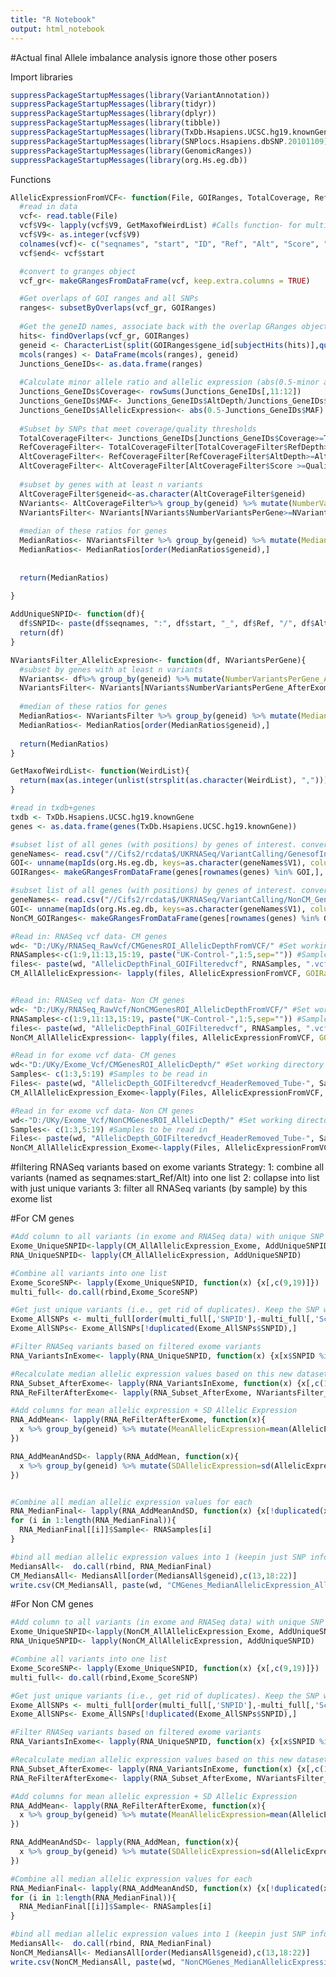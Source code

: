 ```yaml
---
title: "R Notebook"
output: html_notebook
---
```


#Actual final Allele imbalance analysis
ignore those other posers

Import libraries
```r
suppressPackageStartupMessages(library(VariantAnnotation))
suppressPackageStartupMessages(library(tidyr))
suppressPackageStartupMessages(library(dplyr))
suppressPackageStartupMessages(library(tibble))
suppressPackageStartupMessages(library(TxDb.Hsapiens.UCSC.hg19.knownGene))
suppressPackageStartupMessages(library(SNPlocs.Hsapiens.dbSNP.20101109))
suppressPackageStartupMessages(library(GenomicRanges))
suppressPackageStartupMessages(library(org.Hs.eg.db))
```

Functions
```r
AllelicExpressionFromVCF<- function(File, GOIRanges, TotalCoverage, RefCoverage, AltCoverage, NVariantsPerGene, QualityThreshold){
  #read in data
  vcf<- read.table(File)
  vcf$V9<- lapply(vcf$V9, GetMaxofWeirdList) #Calls function- for multi alt alleles, gets max alt depth
  vcf$V9<- as.integer(vcf$V9)
  colnames(vcf)<- c("seqnames", "start", "ID", "Ref", "Alt", "Score", "Filter", "RefDepth", "AltDepth")
  vcf$end<- vcf$start

  #convert to granges object
  vcf_gr<- makeGRangesFromDataFrame(vcf, keep.extra.columns = TRUE)

  #Get overlaps of GOI ranges and all SNPs
  ranges<- subsetByOverlaps(vcf_gr, GOIRanges)
    
  #Get the geneID names, associate back with the overlap GRanges object
  hits<- findOverlaps(vcf_gr, GOIRanges)
  geneid <- CharacterList(split(GOIRanges$gene_id[subjectHits(hits)],queryHits(hits)))
  mcols(ranges) <- DataFrame(mcols(ranges), geneid)
  Junctions_GeneIDs<- as.data.frame(ranges)
  
  #Calculate minor allele ratio and allelic expression (abs(0.5-minor allele ratio))
  Junctions_GeneIDs$Coverage<- rowSums(Junctions_GeneIDs[,11:12])
  Junctions_GeneIDs$MAF<- Junctions_GeneIDs$AltDepth/Junctions_GeneIDs$Coverage
  Junctions_GeneIDs$AllelicExpression<- abs(0.5-Junctions_GeneIDs$MAF)
  
  #Subset by SNPs that meet coverage/quality thresholds
  TotalCoverageFilter<- Junctions_GeneIDs[Junctions_GeneIDs$Coverage>=TotalCoverage,]
  RefCoverageFilter<- TotalCoverageFilter[TotalCoverageFilter$RefDepth>=RefCoverage,]
  AltCoverageFilter<- RefCoverageFilter[RefCoverageFilter$AltDepth>=AltCoverage,]
  AltCoverageFilter<- AltCoverageFilter[AltCoverageFilter$Score >=QualityThreshold,]
  
  #subset by genes with at least n variants
  AltCoverageFilter$geneid<-as.character(AltCoverageFilter$geneid)
  NVariants<- AltCoverageFilter%>% group_by(geneid) %>% mutate(NumberVariantsPerGene=n()) %>% as.data.frame()
  NVariantsFilter<- NVariants[NVariants$NumberVariantsPerGene>=NVariantsPerGene,]
    
  #median of these ratios for genes
  MedianRatios<- NVariantsFilter %>% group_by(geneid) %>% mutate(MedianAllelicExpression=median(AllelicExpression)) %>% as.data.frame
  MedianRatios<- MedianRatios[order(MedianRatios$geneid),]
  
  
  return(MedianRatios)
  
}

AddUniqueSNPID<- function(df){
  df$SNPID<- paste(df$seqnames, ":", df$start, "_", df$Ref, "/", df$Alt, sep="")
  return(df)
}

NVariantsFilter_AllelicExpresion<- function(df, NVariantsPerGene){
  #subset by genes with at least n variants
  NVariants<- df%>% group_by(geneid) %>% mutate(NumberVariantsPerGene_AfterExome=n()) %>% as.data.frame()
  NVariantsFilter<- NVariants[NVariants$NumberVariantsPerGene_AfterExome>=NVariantsPerGene,]
    
  #median of these ratios for genes
  MedianRatios<- NVariantsFilter %>% group_by(geneid) %>% mutate(MedianAllelicExpression=median(AllelicExpression)) %>% as.data.frame
  MedianRatios<- MedianRatios[order(MedianRatios$geneid),]
  
  return(MedianRatios)
}

GetMaxofWeirdList<- function(WeirdList){
  return(max(as.integer(unlist(strsplit(as.character(WeirdList), ",")))))
}
```


```r
#read in txdb+genes
txdb <- TxDb.Hsapiens.UCSC.hg19.knownGene
genes <- as.data.frame(genes(TxDb.Hsapiens.UCSC.hg19.knownGene))

#subset list of all genes (with positions) by genes of interest. convert to Granges: CM genes
geneNames<- read.csv("//Cifs2/rcdata$/UKRNASeq/VariantCalling/GenesofInterest.csv",header=FALSE)
GOI<- unname(mapIds(org.Hs.eg.db, keys=as.character(geneNames$V1), column="ENTREZID",keytype="SYMBOL"))
GOIRanges<- makeGRangesFromDataFrame(genes[rownames(genes) %in% GOI,], keep.extra.columns=TRUE)

#subset list of all genes (with positions) by genes of interest. convert to Granges: non CM genes
geneNames<- read.csv("//Cifs2/rcdata$/UKRNASeq/VariantCalling/NonCM_GenesofInterest.csv",header=FALSE)
GOI<- unname(mapIds(org.Hs.eg.db, keys=as.character(geneNames$V1), column="ENTREZID",keytype="SYMBOL"))
NonCM_GOIRanges<- makeGRangesFromDataFrame(genes[rownames(genes) %in% GOI,], keep.extra.columns=TRUE)
```

```r
#Read in: RNASeq vcf data- CM genes
wd<- "D:/UKy/RNASeq_RawVcf/CMGenesROI_AllelicDepthFromVCF/" #Set working directory
RNASamples<-c(1:9,11:13,15:19, paste("UK-Control-",1:5,sep="")) #Samples to be read in
files<- paste(wd, "AllelicDepthFinal_GOIFilteredvcf", RNASamples, ".vcf.gz.txt", sep="") #set file names
CM_AllAllelicExpression<- lapply(files, AllelicExpressionFromVCF, GOIRanges=GOIRanges, 15,1,1,3,0)


#Read in: RNASeq vcf data- Non CM genes
wd<- "D:/UKy/RNASeq_RawVcf/NonCMGenesROI_AllelicDepthFromVCF/" #Set working directory
RNASamples<-c(1:9,11:13,15:19, paste("UK-Control-",1:5,sep="")) #Samples to be read in
files<- paste(wd, "AllelicDepthFinal_GOIFilteredvcf", RNASamples, ".vcf.gz.txt", sep="") #set file names
NonCM_AllAllelicExpression<- lapply(files, AllelicExpressionFromVCF, GOIRanges=NonCM_GOIRanges, 15,1,1,3,0)

#Read in for exome vcf data- CM genes
wd<-"D:/UKy/Exome_Vcf/CMGenesROI_AllelicDepth/" #Set working directory
Samples<- c(1:3,5:19) #Samples to be read in
Files<- paste(wd, "AllelicDepth_GOIFilteredvcf_HeaderRemoved_Tube-", Samples, "-clean.snp.txt",sep="") #set file names
CM_AllAllelicExpression_Exome<-lapply(Files, AllelicExpressionFromVCF, GOIRanges=GOIRanges, 15,2,2,0,40)

#Read in for exome vcf data- Non CM genes
wd<-"D:/UKy/Exome_Vcf/NonCMGenesROI_AllelicDepth/" #Set working directory
Samples<- c(1:3,5:19) #Samples to be read in
Files<- paste(wd, "AllelicDepth_GOIFilteredvcf_HeaderRemoved_Tube-", Samples, "-clean.snp.txt",sep="") #set file names
NonCM_AllAllelicExpression_Exome<-lapply(Files, AllelicExpressionFromVCF, GOIRanges=NonCM_GOIRanges, 15,2,2,0,40)

```


#filtering RNASeq variants based on exome variants
Strategy: 
  1: combine all variants (named as seqnames:start_Ref/Alt) into one list 
  2: collapse into list with just unique variants
  3: filter all RNASeq variants (by sample) by this exome list
  

#For CM genes  
```r
#Add column to all variants (in exome and RNASeq data) with unique SNP ID
Exome_UniqueSNPID<-lapply(CM_AllAllelicExpression_Exome, AddUniqueSNPID)
RNA_UniqueSNPID<- lapply(CM_AllAllelicExpression, AddUniqueSNPID)

#Combine all variants into one list
Exome_ScoreSNP<- lapply(Exome_UniqueSNPID, function(x) {x[,c(9,19)]})
multi_full<- do.call(rbind,Exome_ScoreSNP)

#Get just unique variants (i.e., get rid of duplicates). Keep the SNP with the highest score (for if I ever want to do extra filtering based on score)
Exome_AllSNPs <- multi_full[order(multi_full[,'SNPID'],-multi_full[,'Score']),]
Exome_AllSNPs<- Exome_AllSNPs[!duplicated(Exome_AllSNPs$SNPID),]

#Filter RNASeq variants based on filtered exome variants
RNA_VariantsInExome<- lapply(RNA_UniqueSNPID, function(x) {x[x$SNPID %in% Exome_AllSNPs$SNPID,]})

#Recalculate median allelic expression values based on this new dataset of variants- need to re-filter by nVariants/gene
RNA_Subset_AfterExome<- lapply(RNA_VariantsInExome, function(x) {x[,c(1:16,19)]})
RNA_ReFilterAfterExome<- lapply(RNA_Subset_AfterExome, NVariantsFilter_AllelicExpresion, NVariantsPerGene=3)

#Add columns for mean allelic expression + SD Allelic Expression
RNA_AddMean<- lapply(RNA_ReFilterAfterExome, function(x){
  x %>% group_by(geneid) %>% mutate(MeanAllelicExpression=mean(AllelicExpression)) %>% as.data.frame
})

RNA_AddMeanAndSD<- lapply(RNA_AddMean, function(x){
  x %>% group_by(geneid) %>% mutate(SDAllelicExpression=sd(AllelicExpression)) %>% as.data.frame
})


#Combine all median allelic expression values for each
RNA_MedianFinal<- lapply(RNA_AddMeanAndSD, function(x) {x[!duplicated(x$geneid),]})
for (i in 1:length(RNA_MedianFinal)){
  RNA_MedianFinal[[i]]$Sample<- RNASamples[i]
}

#bind all median allelic expression values into 1 (keepin just SNP info + Sample + MedianAllelicExpression), then write to csv
MediansAll<-  do.call(rbind, RNA_MedianFinal)
CM_MediansAll<- MediansAll[order(MediansAll$geneid),c(13,18:22)]
write.csv(CM_MediansAll, paste(wd, "CMGenes_MedianAllelicExpression_AllRNASeqVariants_Total15_RefAlt1_3PerGene_FilteredByExomeQual40Total15RefAlt2.csv", sep=""))

```

#For Non CM genes  
```r
#Add column to all variants (in exome and RNASeq data) with unique SNP ID
Exome_UniqueSNPID<-lapply(NonCM_AllAllelicExpression_Exome, AddUniqueSNPID)
RNA_UniqueSNPID<- lapply(NonCM_AllAllelicExpression, AddUniqueSNPID)

#Combine all variants into one list
Exome_ScoreSNP<- lapply(Exome_UniqueSNPID, function(x) {x[,c(9,19)]})
multi_full<- do.call(rbind,Exome_ScoreSNP)

#Get just unique variants (i.e., get rid of duplicates). Keep the SNP with the highest score (for if I ever want to do extra filtering based on score)
Exome_AllSNPs <- multi_full[order(multi_full[,'SNPID'],-multi_full[,'Score']),]
Exome_AllSNPs<- Exome_AllSNPs[!duplicated(Exome_AllSNPs$SNPID),]

#Filter RNASeq variants based on filtered exome variants
RNA_VariantsInExome<- lapply(RNA_UniqueSNPID, function(x) {x[x$SNPID %in% Exome_AllSNPs$SNPID,]})

#Recalculate median allelic expression values based on this new dataset of variants- need to re-filter by nVariants/gene
RNA_Subset_AfterExome<- lapply(RNA_VariantsInExome, function(x) {x[,c(1:16,19)]})
RNA_ReFilterAfterExome<- lapply(RNA_Subset_AfterExome, NVariantsFilter_AllelicExpresion, NVariantsPerGene=3)

#Add columns for mean allelic expression + SD Allelic Expression
RNA_AddMean<- lapply(RNA_ReFilterAfterExome, function(x){
  x %>% group_by(geneid) %>% mutate(MeanAllelicExpression=mean(AllelicExpression)) %>% as.data.frame
})

RNA_AddMeanAndSD<- lapply(RNA_AddMean, function(x){
  x %>% group_by(geneid) %>% mutate(SDAllelicExpression=sd(AllelicExpression)) %>% as.data.frame
})

#Combine all median allelic expression values for each
RNA_MedianFinal<- lapply(RNA_AddMeanAndSD, function(x) {x[!duplicated(x$geneid),]})
for (i in 1:length(RNA_MedianFinal)){
  RNA_MedianFinal[[i]]$Sample<- RNASamples[i]
}

#bind all median allelic expression values into 1 (keepin just SNP info + Sample + MedianAllelicExpression), then write to csv
MediansAll<-  do.call(rbind, RNA_MedianFinal)
NonCM_MediansAll<- MediansAll[order(MediansAll$geneid),c(13,18:22)]
write.csv(NonCM_MediansAll, paste(wd, "NonCMGenes_MedianAllelicExpression_AllRNASeqVariants_Total15_RefAlt1_3PerGene_FilteredByExomeQual40Total15RefAlt2.csv", sep=""))
```
